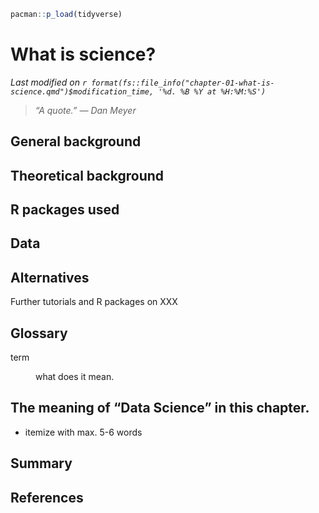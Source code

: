 ```r
pacman::p_load(tidyverse)
```

# What is science? {#sec-what-is-science}

*Last modified on `r format(fs::file_info("chapter-01-what-is-science.qmd")$modification_time, '%d. %B %Y at %H:%M:%S')`*

> *"A quote." --- Dan Meyer*

## General background

## Theoretical background

## R packages used

## Data

## Alternatives 

Further tutorials and R packages on XXX

## Glossary

term

: what does it mean.

## The meaning of "Data Science" in this chapter.

- itemize with max. 5-6 words

## Summary

## References {.unnumbered}